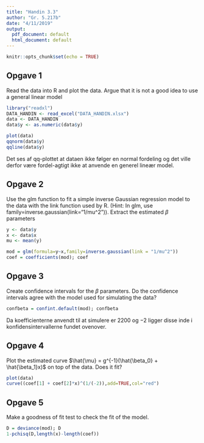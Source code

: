 ```yaml
---
title: "Handin 3.3"
author: "Gr. 5.217b"
date: "4/11/2019"
output:
  pdf_document: default
  html_document: default
---
```


```r
knitr::opts_chunk$set(echo = TRUE)
```

## Opgave 1
Read the data into R and plot the data. Argue that it is not a good idea to use a general linear model

```r
library("readxl")
DATA_HANDIN <- read_excel("DATA_HANDIN.xlsx")
data <- DATA_HANDIN
data$y <- as.numeric(data$y)
```

```r
plot(data)
qqnorm(data$y)
qqline(data$y)
```

Det ses af qq-plottet at dataen ikke følger en normal fordeling og det ville derfor være fordel-agtigt ikke at anvende en generel lineær model.


## Opgave 2
Use the glm function to fit a simple inverse Gaussian regression model to the data with the link function used by R. (Hint: In glm, use family=inverse.gaussian(link="1/mu^2")). Extract the estimated $\beta$ parameters

```r
y <- data$y
x <- data$x
mu <- mean(y)

mod = glm(formula=y~x,family=inverse.gaussian(link = "1/mu^2"))
coef = coefficients(mod); coef
```


## Opgave 3
Create confidence intervals for the $\beta$ parameters. Do the confidence intervals agree with the model used for simulating the data?
```r
confbeta = confint.default(mod); confbeta
```

Da koefficienterne anvendt til at simulere er $2200$ og $-2$ ligger disse inde i konfidensintervallerne fundet ovenover.


## Opgave 4
Plot the estimated curve $\hat{\mu} = g^{-1}(\hat{\beta_0} + \hat{\beta_1}x)$ on top of the data. Does it fit?
```r
plot(data)
curve((coef[1] + coef[2]*x)^(1/(-2)),add=TRUE,col="red") 
```


## Opgave 5
Make a goodness of fit test to check the fit of the model.
```r
D = deviance(mod); D
1-pchisq(D,length(x)-length(coef))
```



